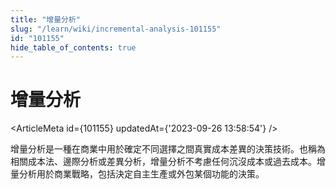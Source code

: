```yaml
---
title: "增量分析"
slug: "/learn/wiki/incremental-analysis-101155"
id: "101155"
hide_table_of_contents: true
---
```



# 增量分析

<ArticleMeta id={101155} updatedAt={'2023-09-26 13:58:54'} />
<div className='border-solid border-b border-t-0 my-4 border-[var(--ifm-color-gray-300)]' />

增量分析是一種在商業中用於確定不同選擇之間真實成本差異的決策技術。也稱為相關成本法、邊際分析或差異分析，增量分析不考慮任何沉沒成本或過去成本。增量分析用於商業戰略，包括決定自主生產或外包某個功能的決策。
